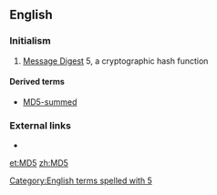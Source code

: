 ==English==

===Initialism===
{{head|en|initialism}}

# [[Message Digest]] 5, a cryptographic hash function

====Derived terms====
* [[MD5-summed]]

===External links===
* {{projectlink|wikipedia}}
[[Category:English terms spelled with 5]]

[[et:MD5]]
[[zh:MD5]]